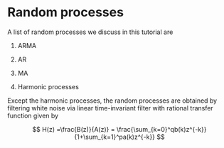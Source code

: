 # Random processes {#rp}

A list of random processes we discuss in this tutorial are

1.  ARMA

2.  AR

3.  MA

4.  Harmonic processes

Except the harmonic processes, the random processes are obtained by filtering white noise via linear time-invariant filter with rational transfer function given by

$$
H(z) =\frac{B(z)}{A(z)} =  \frac{\sum_{k=0}^qb(k)z^{-k}}{1+\sum_{k=1}^pa(k)z^{-k}}
$$
